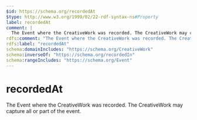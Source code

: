 ```yaml
---
$id: https://schema.org/recordedAt
$type: http://www.w3.org/1999/02/22-rdf-syntax-ns#Property
label: recordedAt
comment: |
  The Event where the CreativeWork was recorded. The CreativeWork may capture all or part of the event.
rdfs:comment: "The Event where the CreativeWork was recorded. The CreativeWork may capture all or part of the event."
rdfs:label: "recordedAt"
schema:domainIncludes: "https://schema.org/CreativeWork"
schema:inverseOf: "https://schema.org/recordedIn"
schema:rangeIncludes: "https://schema.org/Event"
---
```


# recordedAt

The Event where the CreativeWork was recorded. The CreativeWork may capture all or part of the event.

